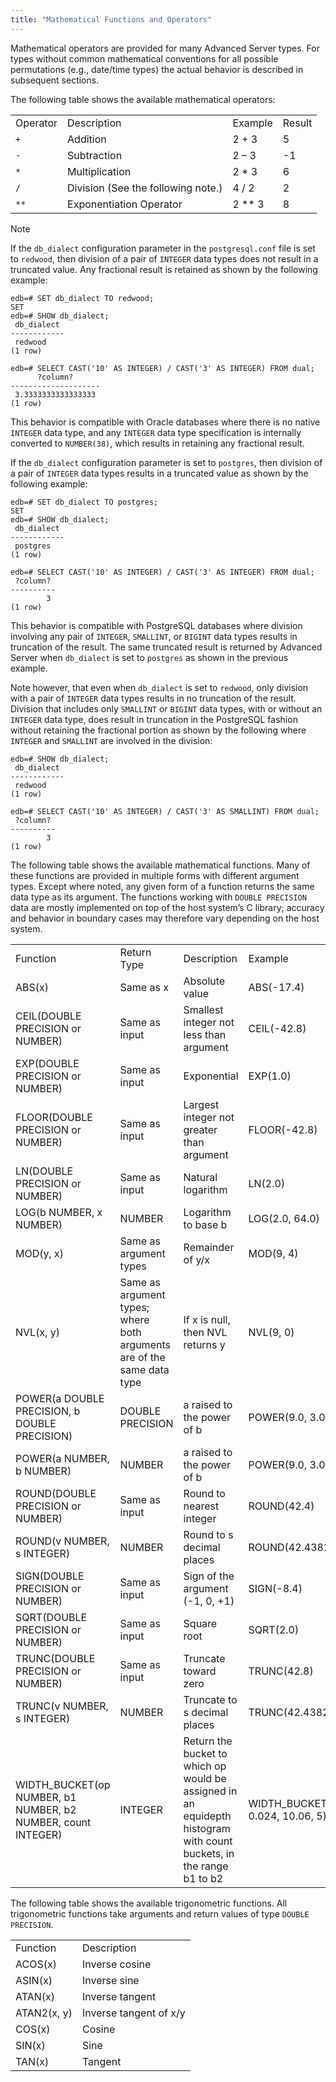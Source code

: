 ```yaml
---
title: "Mathematical Functions and Operators"
---
```


<div id="mathematical_functions_and_operators" class="registered_link"></div>

Mathematical operators are provided for many Advanced Server types. For types without common mathematical conventions for all possible permutations (e.g., date/time types) the actual behavior is described in subsequent sections.

The following table shows the available mathematical operators:

|          |                                    |          |        |
| -------- | ---------------------------------- | -------- | ------ |
| Operator | Description                        | Example  | Result |
| `+`      | Addition                           | 2 + 3    | 5      |
| `-`      | Subtraction                        | 2 – 3    | -1     |
| `*`      | Multiplication                     | 2 \* 3   | 6      |
| `/`      | Division (See the following note.) | 4 / 2    | 2      |
| `**`     | Exponentiation Operator            | 2 \*\* 3 | 8      |

<div class="note">

<div class="title">

Note

</div>

If the `db_dialect` configuration parameter in the `postgresql.conf` file is set to `redwood`, then division of a pair of `INTEGER` data types does not result in a truncated value. Any fractional result is retained as shown by the following example:

</div>

```text
edb=# SET db_dialect TO redwood;
SET
edb=# SHOW db_dialect;
 db_dialect
------------
 redwood
(1 row)

edb=# SELECT CAST('10' AS INTEGER) / CAST('3' AS INTEGER) FROM dual;
      ?column?
--------------------
 3.3333333333333333
(1 row)
```

This behavior is compatible with Oracle databases where there is no native `INTEGER` data type, and any `INTEGER` data type specification is internally converted to `NUMBER(38)`, which results in retaining any fractional result.

If the `db_dialect` configuration parameter is set to `postgres`, then division of a pair of `INTEGER` data types results in a truncated value as shown by the following example:

```text
edb=# SET db_dialect TO postgres;
SET
edb=# SHOW db_dialect;
 db_dialect
------------
 postgres
(1 row)

edb=# SELECT CAST('10' AS INTEGER) / CAST('3' AS INTEGER) FROM dual;
 ?column?
----------
        3
(1 row)
```

This behavior is compatible with PostgreSQL databases where division involving any pair of `INTEGER`, `SMALLINT`, or `BIGINT` data types results in truncation of the result. The same truncated result is returned by Advanced Server when `db_dialect` is set to `postgres` as shown in the previous example.

Note however, that even when `db_dialect` is set to `redwood`, only division with a pair of `INTEGER` data types results in no truncation of the result. Division that includes only `SMALLINT` or `BIGINT` data types, with or without an `INTEGER` data type, does result in truncation in the PostgreSQL fashion without retaining the fractional portion as shown by the following where `INTEGER` and `SMALLINT` are involved in the division:

```text
edb=# SHOW db_dialect;
 db_dialect
------------
 redwood
(1 row)

edb=# SELECT CAST('10' AS INTEGER) / CAST('3' AS SMALLINT) FROM dual;
 ?column?
----------
        3
(1 row)
```

The following table shows the available mathematical functions. Many of these functions are provided in multiple forms with different argument types. Except where noted, any given form of a function returns the same data type as its argument. The functions working with `DOUBLE PRECISION` data are mostly implemented on top of the host system’s C library; accuracy and behavior in boundary cases may therefore vary depending on the host system.

|                                                              |                                                                        |                                                                                                                     |                                     |                      |
| ------------------------------------------------------------ | ---------------------------------------------------------------------- | ------------------------------------------------------------------------------------------------------------------- | ----------------------------------- | -------------------- |
| Function                                                     | Return Type                                                            | Description                                                                                                         | Example                             | Result               |
| ABS(x)                                                       | Same as x                                                              | Absolute value                                                                                                      | ABS(-17.4)                          | 17.4                 |
| CEIL(DOUBLE PRECISION or NUMBER)                             | Same as input                                                          | Smallest integer not less than argument                                                                             | CEIL(-42.8)                         | -42                  |
| EXP(DOUBLE PRECISION or NUMBER)                              | Same as input                                                          | Exponential                                                                                                         | EXP(1.0)                            | 2.7182818284590452   |
| FLOOR(DOUBLE PRECISION or NUMBER)                            | Same as input                                                          | Largest integer not greater than argument                                                                           | FLOOR(-42.8)                        | 43                   |
| LN(DOUBLE PRECISION or NUMBER)                               | Same as input                                                          | Natural logarithm                                                                                                   | LN(2.0)                             | 0.6931471805599453   |
| LOG(b NUMBER, x NUMBER)                                      | NUMBER                                                                 | Logarithm to base b                                                                                                 | LOG(2.0, 64.0)                      | 6.0000000000000000   |
| MOD(y, x)                                                    | Same as argument types                                                 | Remainder of y/x                                                                                                    | MOD(9, 4)                           | 1                    |
| NVL(x, y)                                                    | Same as argument types; where both arguments are of the same data type | If x is null, then NVL returns y                                                                                    | NVL(9, 0)                           | 9                    |
| POWER(a DOUBLE PRECISION, b DOUBLE PRECISION)                | DOUBLE PRECISION                                                       | a raised to the power of b                                                                                          | POWER(9.0, 3.0)                     | 729.0000000000000000 |
| POWER(a NUMBER, b NUMBER)                                    | NUMBER                                                                 | a raised to the power of b                                                                                          | POWER(9.0, 3.0)                     | 729.0000000000000000 |
| ROUND(DOUBLE PRECISION or NUMBER)                            | Same as input                                                          | Round to nearest integer                                                                                            | ROUND(42.4)                         | 42                   |
| ROUND(v NUMBER, s INTEGER)                                   | NUMBER                                                                 | Round to s decimal places                                                                                           | ROUND(42.4382, 2)                   | 42.44                |
| SIGN(DOUBLE PRECISION or NUMBER)                             | Same as input                                                          | Sign of the argument (-1, 0, +1)                                                                                    | SIGN(-8.4)                          | -1                   |
| SQRT(DOUBLE PRECISION or NUMBER)                             | Same as input                                                          | Square root                                                                                                         | SQRT(2.0)                           | 1.414213562373095    |
| TRUNC(DOUBLE PRECISION or NUMBER)                            | Same as input                                                          | Truncate toward zero                                                                                                | TRUNC(42.8)                         | 42                   |
| TRUNC(v NUMBER, s INTEGER)                                   | NUMBER                                                                 | Truncate to s decimal places                                                                                        | TRUNC(42.4382, 2)                   | 42.43                |
| WIDTH_BUCKET(op NUMBER, b1 NUMBER, b2 NUMBER, count INTEGER) | INTEGER                                                                | Return the bucket to which op would be assigned in an equidepth histogram with count buckets, in the range b1 to b2 | WIDTH_BUCKET(5.35, 0.024, 10.06, 5) | 3                    |

The following table shows the available trigonometric functions. All trigonometric functions take arguments and return values of type `DOUBLE PRECISION`.

|             |                        |
| ----------- | ---------------------- |
| Function    | Description            |
| ACOS(x)     | Inverse cosine         |
| ASIN(x)     | Inverse sine           |
| ATAN(x)     | Inverse tangent        |
| ATAN2(x, y) | Inverse tangent of x/y |
| COS(x)      | Cosine                 |
| SIN(x)      | Sine                   |
| TAN(x)      | Tangent                |
